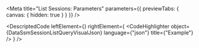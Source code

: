 
<Meta title="List Sessions: Parameters" parameters={{ previewTabs: { canvas: { hidden: true } } }} />

<DescriptedCode
  leftElement={<DataSsmSessionListQueryDesc />}
  rightElement={
    <CodeHighlighter
      object={DataSsmSessionListQueryVisualJson}
      language={"json"}
      title={"Example"}
    />
  }
/>
